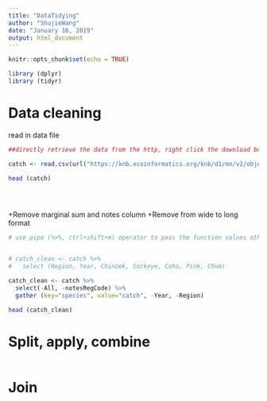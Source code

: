 ```yaml
---
title: "DataTidying"
author: "ShujieWang"
date: "January 16, 2019"
output: html_document
---
```


```r
knitr::opts_chunk$set(echo = TRUE)
```

```r
library (dplyr)  
library (tidyr)  

```


# Data cleaning




read in data file
```r

##directly retrieve the data from the http, right click the download button and copy the address

catch <- read.csv(url("https://knb.ecoinformatics.org/knb/d1/mn/v2/object/df35b.302.1", method='libcurl'), stringsAsFactors = FALSE)    

head (catch)  


  

```


+Remove marginal sum and notes column
+Remove from wide to long format

```r

# use pipe (%>%, ctrl+shift+m) operator to pass the function values other functions without defining new variables to store the intermediate results


# catch_clean <- catch %>% 
#   select (Region, Year, Chinook, Sockeye, Coho, Pink, Chum)  

catch_clean <- catch %>% 
  select(-All, -notesRegCode) %>% 
  gather (key="species", value="catch", -Year, -Region)

head (catch_clean) 


```



# Split, apply, combine
```r

```




# Join  
```r

```

